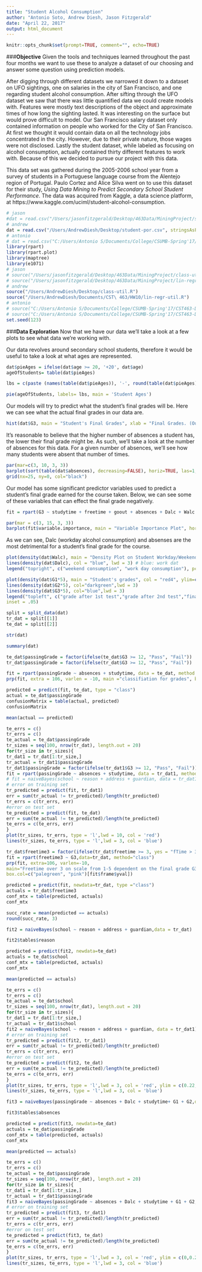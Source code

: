 ```yaml
---
title: "Student Alcohol Consumption"
author: "Antonio Soto, Andrew Diesh, Jason Fitzgerald"
date: "April 22, 2017"
output: html_document
---
```

  
```r
knitr::opts_chunk$set(prompt=TRUE, comment="", echo=TRUE)
```

###**Objective**
Given the tools and techniques learned throughout the past four months we want to use these to analyze a dataset of our choosing and answer some question using prediction models.

After digging through different datasets we narrowed it down to a dataset on UFO sightings, one on salaries in the city of San Francisco, and one regarding student alcohol consumption.
After sifting through the UFO dataset we saw that there was little quantified data we could create models with. Features were mostly text descriptions of the object and approximate times of how long the sighting lasted. It was interesting on the surface but would prove difficult to model. Our San Francisco salary dataset only contained information on people who worked for the City of San Francisco. At first we thought it would contain data on all the technology jobs concentrated in the city. However, due to their private nature, those wages were not disclosed. Lastly the student dataset, while labeled as focusing on alcohol consumption, actually contained thirty different features to work with. Because of this we decided to pursue our project with this data.

This data set was gathered during the 2005-2006 school year from a survey of students in a Portuguese language course from the Alentejo region of Portugal. 
Paulo Cortez and Alice Silva went on to use this dataset for their study, _Using Data Mining to Predict Secondary School Student Performance_.
The data was acquired from Kaggle, a data science platform, at https://www.kaggle.com/uciml/student-alcohol-consumption. 

```r
# jason
#dat = read.csv("/Users/jasonfitzgerald/Desktop/463Data/MiningProject/student-por.csv", stringsAsFactors = T)
# andrew
dat = read.csv("/Users/AndrewDiesh/Desktop/student-por.csv", stringsAsFactors = T)
# antonio
# dat = read.csv("C:/Users/Antonio S/Documents/College/CSUMB-Spring'17/CST463-DataMining/FinalPro/student-por.csv", stringsAsFactors = T)
library(rpart)
library(rpart.plot)
library(maptree)
library(e1071)
# jason
# source("/Users/jasonfitzgerald/Desktop/463Data/MiningProject/class-util.R")
# source("/Users/jasonfitzgerald/Desktop/463Data/MiningProject/lin-regr-util.R")
# andrew
source("/Users/AndrewDiesh/Desktop/class-util.R") 
source("/Users/AndrewDiesh/Documents/CST\ 463/HW10/lin-regr-util.R")
# antonio
# source("C:/Users/Antonio S/Documents/College/CSUMB-Spring'17/CST463-DataMining/FinalPro/class-util.R")
# source("C:/Users/Antonio S/Documents/College/CSUMB-Spring'17/CST463-DataMining/FinalPro/lin-regr-util.R")
set.seed(123)
```


###**Data Exploration**
Now that we have our data we'll take a look at a few plots to see what data we're working with.

Our data revolves around secondary school students, therefore it would be useful to take a look at what ages are represented.
```r
dat$pieAges = ifelse(dat$age >= 20, '+20', dat$age)
ageOfStudents= table(dat$pieAges)

lbs = c(paste (names(table(dat$pieAges)), '-', round(table(dat$pieAges)/nrow(dat)*100,digit= 1), '%'))

pie(ageOfStudents, labels= lbs, main = 'Student Ages')
```

Our models will try to predict what the student's final grades will be. Here we can see what the actual final grades in our data are.
```r
hist(dat$G3, main = "Student's Final Grades", xlab = "Final Grades. (Out of 20)", col = "red4")
```
It's reasonable to believe that the higher number of absences a student has, the lower their final grade might be. As such, we'll take a look at the number of absences for this data. For a given number of absences, we'll see how many students were absent that number of times.
```r
par(mar=c(3, 10, 3, 3))
barplot(sort(table(dat$absences), decreasing=FALSE), horiz=TRUE, las=1, main="Frequency", col="firebrick", ylab="Number of Absences", xlim=c(0, 250))
grid(nx=25, ny=0, col="black")
```









Our model has some significant predictor variables used to predict a student's final grade earned for the course taken. Below, we can see some of these variables that can effect the final grade negatively.  


```r
fit = rpart(G3 ~ studytime + freetime + goout + absences + Dalc + Walc + activities,  data=dat, method="class")
```



```r
par(mar = c(3, 15, 3, 3))
barplot(fit$variable.importance, main = "Variable Importance Plot", horiz = TRUE, las = 1, col = 'red4')
```

As we can see, Dalc (workday alcohol consumption) and absenses are the most detrimental for a student's final grade for the course. 

```r
plot(density(dat$Walc), main = "Density Plot on Student Workday/Weekend Alcohol Consumption", col = "red4", xlim = c(0, 5), ylim = c(0, 2), xlab = "Scale of 1-5", lwd = 3) # red4: weekend
lines(density(dat$Dalc), col = "blue", lwd = 3) # blue: work dat 
legend("topright", c("weekend consumption", "work day consumption"), pch = 15, col = c("red4", "blue"), inset = 0.05)


```

```r
plot(density(dat$G1*5), main = "Student's grades", col = "red4", ylim=c(0,0.035), xlab = 'grade out of 100', xlim=c(0,100),lwd = 3)
lines(density(dat$G2*5), col="darkgreen",lwd = 3)
lines(density(dat$G3*5), col="blue",lwd = 3)
legend("topleft", c("grade after 1st test","grade after 2nd test","final grade"), pch = 15,col = c("red4","darkgreen", 'blue'),
inset = .05)
```


```r
split = split_data(dat)
tr_dat = split[[1]]
te_dat = split[[2]]
```

```r
str(dat)
```


```r
summary(dat)
```

```r

te_dat$passingGrade = factor(ifelse(te_dat$G3 >= 12, "Pass", "Fail"))
tr_dat$passingGrade = factor(ifelse(tr_dat$G3 >= 12, "Pass", "Fail"))
```



```r

fit = rpart(passingGrade ~ absences + studytime, data = te_dat, method = "class")
prp(fit, extra = 106, varlen = -10, main ="classifiation for grades", box.col = c("red", "green")[fit$frame$yval])


```






```r

predicted = predict(fit, te_dat, type = "class")
actual = te_dat$passingGrade
confusionMatrix = table(actual, predicted)
confusionMatrix

```


```r

mean(actual == predicted)

```

```r
te_errs = c()
tr_errs = c()
te_actual = te_dat$passingGrade
tr_sizes = seq(100, nrow(tr_dat), length.out = 20)
for(tr_size in tr_sizes){
tr_dat1 = tr_dat[1:tr_size,]
tr_actual = tr_dat1$passingGrade
tr_dat1$passingGrade = factor(ifelse(tr_dat1$G3 >= 12, "Pass", "Fail"))
fit = rpart(passingGrade ~ absences + studytime, data = tr_dat1, method = "class")
# fit = naiveBayes(school ~ reason + address + guardian, data = tr_dat1)
# error on training set
tr_predicted = predict(fit, tr_dat1)
err = sum(tr_actual != tr_predicted)/length(tr_predicted)
tr_errs = c(tr_errs, err)
#error on test set
te_predicted = predict(fit, te_dat)
err = sum(te_actual != te_predicted)/length(te_predicted)
te_errs = c(te_errs, err)
}
plot(tr_sizes, tr_errs, type = 'l',lwd = 10, col = 'red')
lines(tr_sizes, te_errs, type = 'l',lwd = 3, col = 'blue')


```

```r
tr_dat$freetime3 = factor(ifelse(tr_dat$freetime >= 3, yes = "fTime > 3", no = 'fTime < 3'))
fit = rpart(freetime3 ~ G3,data=tr_dat, method="class")
prp(fit, extra=106, varlen=-10,
main="Freetime over 3 on scale from 1-5 dependent on the final grade G3.",
box.col=c("palegreen", "pink")[fit$frame$yval])
```

```r
predicted = predict(fit, newdata=tr_dat, type ="class")
actuals = tr_dat$freetime3
conf_mtx = table(predicted, actuals)
conf_mtx
```

```r
succ_rate = mean(predicted == actuals)
round(succ_rate, 3)
```






```r
fit2 = naiveBayes(school ~ reason + address + guardian,data = tr_dat)
```

```r
fit2$tables$reason
```

```r
predicted = predict(fit2, newdata=te_dat)
actuals = te_dat$school
conf_mtx = table(predicted, actuals)
conf_mtx
```
```r
mean(predicted == actuals)
```
```r
te_errs = c()
tr_errs = c()
te_actual = te_dat$school
tr_sizes = seq(100, nrow(tr_dat), length.out = 20)
for(tr_size in tr_sizes){
tr_dat1 = tr_dat[1:tr_size,]
tr_actual = tr_dat1$school
fit2 = naiveBayes(school ~ reason + address + guardian, data = tr_dat1)
# error on training set
tr_predicted = predict(fit2, tr_dat1)
err = sum(tr_actual != tr_predicted)/length(tr_predicted)
tr_errs = c(tr_errs, err)
#error on test set
te_predicted = predict(fit2, te_dat)
err = sum(te_actual != te_predicted)/length(te_predicted)
te_errs = c(te_errs, err)
}
plot(tr_sizes, tr_errs, type = 'l',lwd = 3, col = 'red', ylim = c(0.22,0.29))
lines(tr_sizes, te_errs, type = 'l',lwd = 3, col = 'blue')


```



```r
fit3 = naiveBayes(passingGrade ~ absences + Dalc + studytime+ G1 + G2,data = tr_dat)
```

```r
fit3$tables$absences
```

```r
predicted = predict(fit3, newdata=te_dat)
actuals = te_dat$passingGrade
conf_mtx = table(predicted, actuals)
conf_mtx
```
```r
mean(predicted == actuals)
```
```r
te_errs = c()
tr_errs = c()
te_actual = te_dat$passingGrade
tr_sizes = seq(100, nrow(tr_dat), length.out = 20)
for(tr_size in tr_sizes){
tr_dat1 = tr_dat[1:tr_size,]
tr_actual = tr_dat1$passingGrade
fit3 = naiveBayes(passingGrade ~ absences + Dalc + studytime + G1 + G2, data = tr_dat1)
# error on training set
tr_predicted = predict(fit3, tr_dat1)
err = sum(tr_actual != tr_predicted)/length(tr_predicted)
tr_errs = c(tr_errs, err)
#error on test set
te_predicted = predict(fit3, te_dat)
err = sum(te_actual != te_predicted)/length(te_predicted)
te_errs = c(te_errs, err)
}
plot(tr_sizes, tr_errs, type = 'l',lwd = 3, col = 'red', ylim = c(0,0.20))
lines(tr_sizes, te_errs, type = 'l',lwd = 3, col = 'blue')


```



